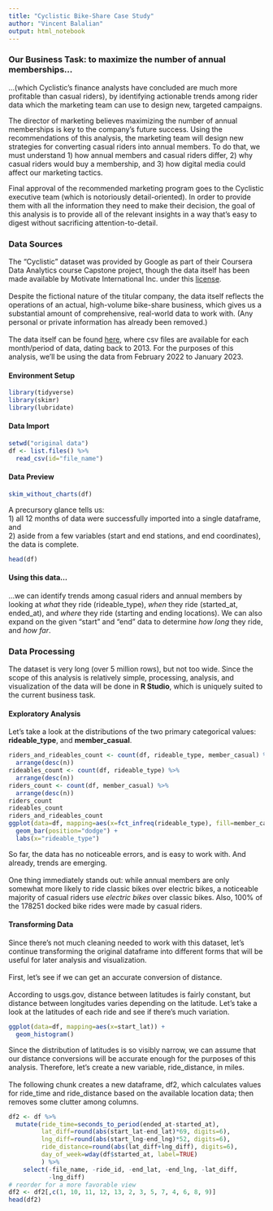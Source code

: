 ```yaml
---
title: "Cyclistic Bike-Share Case Study"
author: "Vincent Balalian"
output: html_notebook
---
```

### Our Business Task: to maximize the number of annual memberships...

...(which Cyclistic's finance analysts have concluded are much more profitable than casual riders), by identifying actionable trends among rider data which the marketing team can use to design new, targeted campaigns.<br> 

The director of marketing believes maximizing the number of annual memberships is key to the company's future success. Using the recommendations of this analysis, the marketing team will design new strategies for converting casual riders into annual members. To do that, we must understand 1) how annual members and casual riders differ, 2) why casual riders would buy a membership, and 3) how digital media could affect our marketing tactics. <br>

Final approval of the recommended marketing program goes to the Cyclistic executive team (which is notoriously detail-oriented). In order to provide them with all the information they need to make their decision, the goal of this analysis is to provide all of the relevant insights in a way that's easy to digest without sacrificing attention-to-detail.

### Data Sources
The "Cyclistic" dataset was provided by Google as part of their Coursera Data Analytics course Capstone project, though the data itself has been made available by Motivate International Inc. under this [license](https://www.divvybikes.com/data-license-agreement). 
<br><br>
Despite the fictional nature of the titular company, the data itself reflects the operations of an actual, high-volume bike-share business, which gives us a substantial amount of comprehensive, real-world data to work with. (Any personal or private information has already been removed.)
<br><br>
The data itself can be found [here](https://divvy-tripdata.s3.amazonaws.com/index.html), where csv files are available for each month/period of data, dating back to 2013. For the purposes of this analysis, we'll be using the data from February 2022 to January 2023.
<br>


#### Environment Setup
```r
library(tidyverse)
library(skimr)
library(lubridate)
```
#### Data Import
```r
setwd("original data")
df <- list.files() %>% 
  read_csv(id="file_name")
```
#### Data Preview
```r
skim_without_charts(df)
```
A precursory glance tells us: 
<br>1) all 12 months of data were successfully imported into a single dataframe, and 
<br>2) aside from a few variables (start and end stations, and end coordinates), the data is complete.
```r
head(df)
```
#### Using this data... 
...we can identify trends among casual riders and annual members by looking at *what* they ride (rideable_type), *when* they ride (started_at, ended_at), and *where* they ride (starting and ending locations). We can also expand on the given "start" and "end" data to determine *how long* they ride, and *how far*.

### Data Processing
The dataset is very long (over 5 million rows), but not too wide. Since the scope of this analysis is relatively simple, processing, analysis, and visualization of the data will be done in **R Studio**, which is uniquely suited to the current business task.
<br>

#### Exploratory Analysis
Let's take a look at the distributions of the two primary categorical values: **rideable_type**, and **member_casual**. 
```r
riders_and_rideables_count <- count(df, rideable_type, member_casual) %>%
  arrange(desc(n))
rideables_count <- count(df, rideable_type) %>% 
  arrange(desc(n))
riders_count <- count(df, member_casual) %>% 
  arrange(desc(n))
riders_count
rideables_count
riders_and_rideables_count
ggplot(data=df, mapping=aes(x=fct_infreq(rideable_type), fill=member_casual)) + 
  geom_bar(position="dodge") +
  labs(x="rideable_type")
```

So far, the data has no noticeable errors, and is easy to work with. And already, trends are emerging. 
<br><br>
One thing immediately stands out: while annual members are only somewhat more likely to ride classic bikes over electric bikes, a noticeable majority of casual riders use *electric bikes* over classic bikes. Also, 100% of the 178251 docked bike rides were made by casual riders.

#### Transforming Data

Since there's not much cleaning needed to work with this dataset, let's continue transforming the original dataframe into different forms that will be useful for later analysis and visualization.
<br><br>
First, let's see if we can get an accurate conversion of distance. 
<br><br>
According to usgs.gov, distance between latitudes is fairly constant, but distance between longitudes varies depending on the latitude. Let's take a look at the latitudes of each ride and see if there's much variation.
```r
ggplot(data=df, mapping=aes(x=start_lat)) +
  geom_histogram()
```
Since the distribution of latitudes is so visibly narrow, we can assume that our distance conversions will be accurate enough for the purposes of this analysis. Therefore, let's create a new variable, ride_distance, in miles. 
<br><br>
The following chunk creates a new dataframe, df2, which calculates values for ride_time and ride_distance based on the available location data; then removes some clutter among columns.

```r
df2 <- df %>% 
  mutate(ride_time=seconds_to_period(ended_at-started_at),
         lat_diff=round(abs(start_lat-end_lat)*69, digits=6), 
         lng_diff=round(abs(start_lng-end_lng)*52, digits=6),
         ride_distance=round(abs(lat_diff+lng_diff), digits=6),
         day_of_week=wday(df$started_at, label=TRUE)
         ) %>% 
    select(-file_name, -ride_id, -end_lat, -end_lng, -lat_diff, 
           -lng_diff)
# reorder for a more favorable view
df2 <- df2[,c(1, 10, 11, 12, 13, 2, 3, 5, 7, 4, 6, 8, 9)]
head(df2)
```

